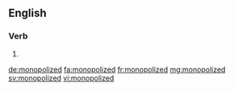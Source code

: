==English==

===Verb===
{{head|en}}

# {{en-past of|monopolize}}

[[de:monopolized]]
[[fa:monopolized]]
[[fr:monopolized]]
[[mg:monopolized]]
[[sv:monopolized]]
[[vi:monopolized]]